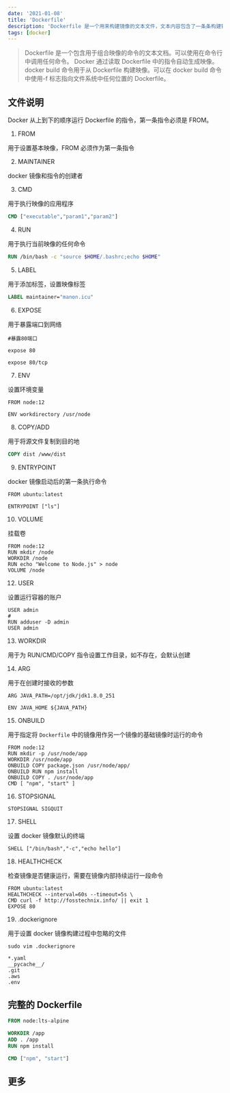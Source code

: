 ```yaml
---
date: '2021-01-08'
title: 'Dockerfile'
description: 'Dockerfile 是一个用来构建镜像的文本文件，文本内容包含了一条条构建镜像所需的指令和说明'
tags: [docker]
---
```


> Dockerfile 是一个包含用于组合映像的命令的文本文档。可以使用在命令行中调用任何命令。 Docker 通过读取 Dockerfile 中的指令自动生成映像。 docker build 命令用于从 Dockerfile 构建映像。可以在 docker build 命令中使用-f 标志指向文件系统中任何位置的 Dockerfile。

## 文件说明

Docker 从上到下的顺序运行 Dockerfile 的指令，第一条指令必须是 FROM。

1. FROM

用于设置基本映像，FROM 必须作为第一条指令

2. MAINTAINER

docker 镜像和指令的创建者

3. CMD

用于执行映像的应用程序

```dockerfile
CMD ["executable","param1","param2"]
```

4. RUN

用于执行当前映像的任何命令

```dockerfile
RUN /bin/bash -c "source $HOME/.bashrc;echo $HOME"
```

5. LABEL

用于添加标签，设置映像标签

```dockerfile
LABEL maintainer="manon.icu"
```

6. EXPOSE

用于暴露端口到网络

```shell
#暴露80端口

expose 80

expose 80/tcp
```

7. ENV

设置环境变量

```shell
FROM node:12

ENV workdirectory /usr/node
```

8. COPY/ADD

用于将源文件复制到目的地

```dockerfile
COPY dist /www/dist
```

9. ENTRYPOINT

docker 镜像启动后的第一条执行命令

```shell
FROM ubuntu:latest

ENTRYPOINT ["ls"]
```

10. VOLUME

挂载卷

```shell
FROM node:12
RUN mkdir /node
WORKDIR /node
RUN echo "Welcome to Node.js" > node
VOLUME /node
```

12. USER

设置运行容器的账户

```shell
USER admin
#
RUN adduser -D admin
USER admin
```

13. WORKDIR

用于为 RUN/CMD/COPY 指令设置工作目录，如不存在，会默认创建

14. ARG

用于在创建时接收的参数

```shell
ARG JAVA_PATH=/opt/jdk/jdk1.8.0_251

ENV JAVA_HOME ${JAVA_PATH}
```

15. ONBUILD

用于指定将 `Dockerfile` 中的镜像用作另一个镜像的基础镜像时运行的命令

```shell
FROM node:12
RUN mkdir -p /usr/node/app
WORKDIR /usr/node/app
ONBUILD COPY package.json /usr/node/app/
ONBUILD RUN npm install
ONBUILD COPY . /usr/node/app
CMD [ "npm", "start" ]
```

16. STOPSIGNAL

```shell
STOPSIGNAL SIGQUIT
```

17. SHELL

设置 docker 镜像默认的终端

```shell
SHELL ["/bin/bash","-c","echo hello"]
```

18. HEALTHCHECK

检查镜像是否健康运行，需要在镜像内部持续运行一段命令

```shell
FROM ubuntu:latest
HEALTHCHECK --interval=60s --timeout=5s \
CMD curl -f http://fosstechnix.info/ || exit 1
EXPOSE 80
```

19. .dockerignore

用于设置 docker 镜像构建过程中忽略的文件

```shell
sudo vim .dockerignore

*.yaml
__pycache__/
.git
.aws
.env
```

## 完整的 Dockerfile

```dockerfile
FROM node:lts-alpine

WORKDIR /app
ADD . /app
RUN npm install

CMD ["npm", "start"]
```

## 更多